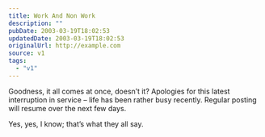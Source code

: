 ```yaml
---
title: Work And Non Work
description: ""
pubDate: 2003-03-19T18:02:53
updatedDate: 2003-03-19T18:02:53
originalUrl: http://example.com
source: v1
tags:
  - "v1"
---
```


Goodness, it all comes at once, doesn&#8217;t it? Apologies for this latest interruption in service &#8211; life has been rather busy recently. Regular posting will resume over the next few days.

Yes, yes, I know; that&#8217;s what they all say.
